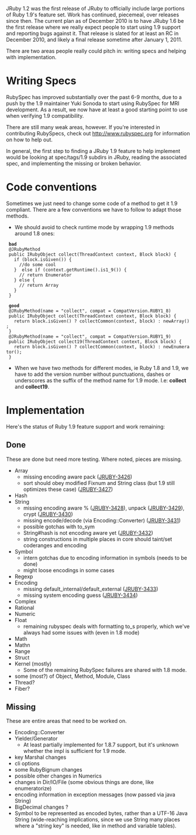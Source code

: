 JRuby 1.2 was the first release of JRuby to officially include large portions of Ruby 1.9's feature set. Work has continued, piecemeal, over releases since then. The current plan as of December 2010 is to have JRuby 1.6 be the first release where we really expect people to start using 1.9 support and reporting bugs against it. That release is slated for at least an RC in December 2010, and likely a final release sometime after January 1, 2011.

There are two areas people really could pitch in: writing specs and helping with implementation.

=Writing Specs=

RubySpec has improved substantially over the past 6-9 months, due to a push by the 1.9 maintainer Yuki Sonoda to start using RubySpec for MRI development. As a result, we now have at least a good starting point to use when verifying 1.9 compatibility.

There are still many weak areas, however. If you're interested in contributing RubySpecs, check out http://www.rubyspec.org for information on how to help out.

In general, the first step to finding a JRuby 1.9 feature to help implement would be looking at spec/tags/1.9 subdirs in JRuby, reading the associated spec, and implementing the missing or broken behavior.

=Code conventions=

Sometimes we just need to change some code of a method to get it 1.9 compliant. There are a few conventions we have to follow to adapt those methods.

* We should avoid to check runtime mode by wrapping 1.9 methods around 1.8 ones:

  '''bad'''
  @JRubyMethod
  public IRubyObject collect(ThreadContext context, Block block) {
    if (block.isGiven()) {
      //do some cool
    }  else if (context.getRuntime().is1_9()) {
      // return Enumerator
    } else {
      // return Array
    }
  }

  '''good'''
  @JRubyMethod(name = "collect", compat = CompatVersion.RUBY1_8)
  public IRubyObject collect(ThreadContext context, Block block) {
    return block.isGiven() ? collectCommon(context, block) : newArray();
  }
  @JRubyMethod(name = "collect", compat = CompatVersion.RUBY1_9)
  public IRubyObject collect19(ThreadContext context, Block block) {
    return block.isGiven() ? collectCommon(context, block) : newEnumerator();
  }

* When we have two methods for different modes, ie Ruby 1.8 and 1.9, we have to add the version number without punctuations, dashes or underscores as the suffix of the method name for 1.9 mode. I.e: '''collect''' and '''collect19'''.

=Implementation=

Here's the status of Ruby 1.9 feature support and work remaining:

==Done==

These are done but need more testing. Where noted, pieces are missing.

* Array
** missing encoding aware pack ([http://jira.codehaus.org/browse/JRUBY-3426 JRUBY-3426])
** sort should obey modified Fixnum and String class (but 1.9 still optimizes these case) ([http://jira.codehaus.org/browse/JRUBY-3427 JRUBY-3427])
* Hash
* String
** missing encoding aware % ([http://jira.codehaus.org/browse/JRUBY-3428 JRUBY-3428]), unpack ([http://jira.codehaus.org/browse/JRUBY-3429 JRUBY-3429]), crypt ([http://jira.codehaus.org/browse/JRUBY-3430 JRUBY-3430])
** missing encode/decode (via Encoding::Converter) ([http://jira.codehaus.org/browse/JRUBY-3431 JRUBY-3431])
** possible gotchas with to_sym
** String#hash is not encoding aware yet ([http://jira.codehaus.org/browse/JRUBY-3432 JRUBY-3432])
** string constructions in multiple places in core should taint/set coderanges and encoding
* Symbol
** intern gotchas due to encoding information in symbols (needs to be done)
** might loose encodings in some cases
* Regexp
* Encoding
** missing default_internal/default_external ([http://jira.codehaus.org/browse/JRUBY-3433 JRUBY-3433])
** missing system encoding guess ([http://jira.codehaus.org/browse/JRUBY-3434 JRUBY-3434])
* Complex
* Rational
* Numeric
* Float
** remaining rubyspec deals with formatting to_s properly, which we've always had some issues with (even in 1.8 mode)
* Math
* Mathn
* Range
* Struct
* Kernel (mostly)
** Some of the remaining RubySpec failures are shared with 1.8 mode.
* some (most?) of Object, Method, Module, Class
* Thread?
* Fiber?

==Missing==

These are entire areas that need to be worked on.

* Encoding::Converter
* Yielder/Generator
** At least partially implemented for 1.8.7 support, but it's unknown whether the impl is sufficient for 1.9 mode.
* key Marshal changes
* cli options
* some RubyBignum changes
* possible other changes in Numerics
* changes in Dir/IO/File (some obvious things are done, like enumeratorize)
* encoding information in exception messages (now passed via java String)
* BigDecimal changes ?
* Symbol to be represented as encoded bytes, rather than a UTF-16 Java String (wide-reaching implications, since we use String many places where a "string key" is needed, like in method and variable tables).